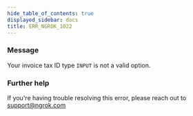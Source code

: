 ```yaml
---
hide_table_of_contents: true
displayed_sidebar: docs
title: ERR_NGROK_1022
---
```


### Message

Your invoice tax ID type `INPUT` is not a valid option.

### Further help

If you're having trouble resolving this error, please reach out to [support@ngrok.com](mailto:support@ngrok.com?subject=Help%20with%20ERR_NGROK_1022)
